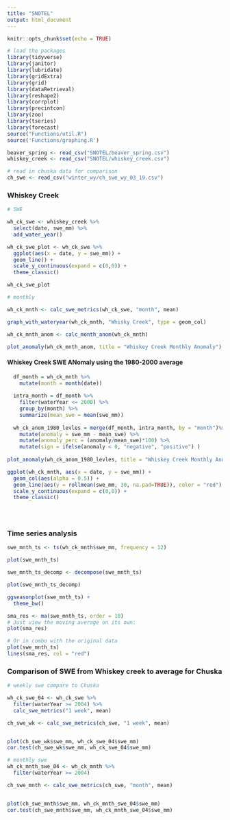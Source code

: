 ```yaml
---
title: "SNOTEL"
output: html_document
---
```


```r
knitr::opts_chunk$set(echo = TRUE)
```

```r
# load the packages
library(tidyverse)
library(janitor)
library(lubridate)
library(gridExtra)
library(grid)
library(dataRetrieval)
library(reshape2)
library(corrplot)
library(precintcon)
library(zoo)
library(tseries)
library(forecast)
source("Functions/util.R")
source('Functions/graphing.R')
```

```r

beaver_spring <- read_csv("SNOTEL/beaver_spring.csv") 
whiskey_creek <- read_csv("SNOTEL/whiskey_creek.csv") 

```

```r
# read in chuska data for comparison
ch_swe <- read_csv("winter_wy/ch_swe_wy_03_19.csv")

```


### Whiskey Creek
```r
# SWE

wh_ck_swe <- whiskey_creek %>% 
  select(date, swe_mm) %>% 
  add_water_year()

wh_ck_swe_plot <- wh_ck_swe %>% 
  ggplot(aes(x = date, y = swe_mm)) +
  geom_line() +
  scale_y_continuous(expand = c(0,0)) +
  theme_classic()

wh_ck_swe_plot

```

```r

# monthly

wh_ck_mnth <- calc_swe_metrics(wh_ck_swe, "month", mean)

graph_with_wateryear(wh_ck_mnth, "Whisky Creek", type = geom_col) 

wh_ck_mnth_anom <- calc_month_anom(wh_ck_mnth)

plot_anomaly(wh_ck_mnth_anom, title = "Whiskey Creek Monthly Anomaly")

```

#### Whiskey Creek SWE ANomaly using the 1980-2000 average 

```r

  df_month = wh_ck_mnth %>%
    mutate(month = month(date))  
  
  intra_month = df_month %>% 
    filter(waterYear <= 2000) %>% 
    group_by(month) %>% 
    summarize(mean_swe = mean(swe_mm))
  
  wh_ck_anom_1980_levles = merge(df_month, intra_month, by = "month")%>%
    mutate(anomaly = swe_mm - mean_swe) %>% 
    mutate(anomaly_perc = (anomaly/mean_swe)*100) %>% 
    mutate(sign = ifelse(anomaly < 0, "negative", "positive") )
  
plot_anomaly(wh_ck_anom_1980_levles, title = "Whiskey Creek Monthly Anomaly from 1980-2000 Average")
```


```r

ggplot(wh_ck_mnth, aes(x = date, y = swe_mm)) +
  geom_col(aes(alpha = 0.5)) +
  geom_line(aes(y = rollmean(swe_mm, 30, na.pad=TRUE)), color = "red") +
  scale_y_continuous(expand = c(0,0)) +
  theme_classic() 


  

```

### Time series analysis

```r

swe_mnth_ts <- ts(wh_ck_mnth$swe_mm, frequency = 12)

plot(swe_mnth_ts)

swe_mnth_ts_decomp <- decompose(swe_mnth_ts)

plot(swe_mnth_ts_decomp)

ggseasonplot(swe_mnth_ts) +
  theme_bw()
```

```r

sma_res <- ma(swe_mnth_ts, order = 10)
# Just view the moving average on its own: 
plot(sma_res)

# Or in combo with the original data
plot(swe_mnth_ts)
lines(sma_res, col = "red")

```


### Comparison of SWE from Whiskey creek to average for Chuska

```r
# weekly swe compare to Chuska 

wh_ck_swe_04 <- wh_ck_swe %>% 
  filter(waterYear >= 2004) %>% 
  calc_swe_metrics("1 week", mean)

ch_swe_wk <- calc_swe_metrics(ch_swe, "1 week", mean)


plot(ch_swe_wk$swe_mm, wh_ck_swe_04$swe_mm)
cor.test(ch_swe_wk$swe_mm, wh_ck_swe_04$swe_mm)
```

```r

# monthly swe
wh_ck_mnth_swe_04 <- wh_ck_mnth %>% 
  filter(waterYear >= 2004)

ch_swe_mnth <- calc_swe_metrics(ch_swe, "month", mean)


plot(ch_swe_mnth$swe_mm, wh_ck_mnth_swe_04$swe_mm)
cor.test(ch_swe_mnth$swe_mm, wh_ck_mnth_swe_04$swe_mm)
```

